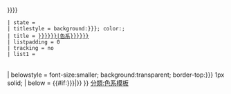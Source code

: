 {{navbox
 | name = {{{catcolorname|{{{colorname|{{{color|color}}}}}}}}}
 | state = {{{state|}}}
 | titlestyle = background:{{{bgcolor|{{{color|purple}}}}}}; color:{{{textcolor|white}}};
 | title = [[{{{catcolorname|{{{colorname|{{{color}}}}}}}}}|<span style="color:{{{textcolor|white}}}">{{{title|{{{colorname|{{{color}}}色系}}}}}}</span>]]
 | listpadding = 0
 | tracking = no <!-- Navbox here is only being usd as a wrapper for a table, so keep out of tracking category -->
 | list1 = <table style="background:transparent; width:100%">
{{Shades of color/10
 |color1={{{1|}}}|name1={{{2|}}}|article1={{{3|}}}
 |color2={{{4|}}}|name2={{{5|}}}|article2={{{6|}}}
 |color3={{{7|}}}|name3={{{8|}}}|article3={{{9|}}}
 |color4={{{10|}}}|name4={{{11|}}}|article4={{{12|}}}
 |color5={{{13|}}}|name5={{{14|}}}|article5={{{15|}}}
 |color6={{{16|}}}|name6={{{17|}}}|article6={{{18|}}}
 |color7={{{19|}}}|name7={{{20|}}}|article7={{{21|}}}
 |color8={{{22|}}}|name8={{{23|}}}|article8={{{24|}}}
 |color9={{{25|}}}|name9={{{26|}}}|article9={{{27|}}}
 |color10={{{28|}}}|name10={{{29|}}}|article10={{{30|}}}
}}{{Shades of color/10
 |color1={{{31|}}}|name1={{{32|}}}|article1={{{33|}}}
 |color2={{{34|}}}|name2={{{35|}}}|article2={{{36|}}}
 |color3={{{37|}}}|name3={{{38|}}}|article3={{{39|}}}
 |color4={{{40|}}}|name4={{{41|}}}|article4={{{42|}}}
 |color5={{{43|}}}|name5={{{44|}}}|article5={{{45|}}}
 |color6={{{46|}}}|name6={{{47|}}}|article6={{{48|}}}
 |color7={{{49|}}}|name7={{{50|}}}|article7={{{51|}}}
 |color8={{{52|}}}|name8={{{53|}}}|article8={{{54|}}}
 |color9={{{55|}}}|name9={{{56|}}}|article9={{{57|}}}
 |color10={{{58|}}}|name10={{{59|}}}|article10={{{60|}}}
}}{{Shades of color/10
 |color1={{{61|}}}|name1={{{62|}}}|article1={{{63|}}}
 |color2={{{64|}}}|name2={{{65|}}}|article2={{{66|}}}
 |color3={{{67|}}}|name3={{{68|}}}|article3={{{69|}}}
 |color4={{{70|}}}|name4={{{71|}}}|article4={{{72|}}}
 |color5={{{73|}}}|name5={{{74|}}}|article5={{{75|}}}
 |color6={{{76|}}}|name6={{{77|}}}|article6={{{78|}}}
 |color7={{{79|}}}|name7={{{80|}}}|article7={{{81|}}}
 |color8={{{82|}}}|name8={{{83|}}}|article8={{{84|}}}
 |color9={{{85|}}}|name9={{{86|}}}|article9={{{87|}}}
 |color10={{{88|}}}|name10={{{89|}}}|article10={{{90|}}}
}}{{Shades of color/10
 |color1={{{91|}}}|name1={{{92|}}}|article1={{{93|}}}
 |color2={{{94|}}}|name2={{{95|}}}|article2={{{96|}}}
 |color3={{{97|}}}|name3={{{98|}}}|article3={{{99|}}}
 |color4={{{100|}}}|name4={{{101|}}}|article4={{{102|}}}
 |color5={{{103|}}}|name5={{{104|}}}|article5={{{105|}}}
 |color6={{{106|}}}|name6={{{107|}}}|article6={{{108|}}}
 |color7={{{109|}}}|name7={{{110|}}}|article7={{{111|}}}
 |color8={{{112|}}}|name8={{{113|}}}|article8={{{114|}}}
 |color9={{{115|}}}|name9={{{116|}}}|article9={{{117|}}}
 |color10={{{118|}}}|name10={{{119|}}}|article10={{{120|}}}
}}{{Shades of color/10
 |color1={{{121|}}}|name1={{{122|}}}|article1={{{123|}}}
 |color2={{{124|}}}|name2={{{125|}}}|article2={{{126|}}}
 |color3={{{127|}}}|name3={{{128|}}}|article3={{{129|}}}
 |color4={{{130|}}}|name4={{{131|}}}|article4={{{132|}}}
 |color5={{{133|}}}|name5={{{134|}}}|article5={{{135|}}}
 |color6={{{136|}}}|name6={{{137|}}}|article6={{{138|}}}
 |color7={{{139|}}}|name7={{{140|}}}|article7={{{141|}}}
 |color8={{{142|}}}|name8={{{143|}}}|article8={{{144|}}}
 |color9={{{145|}}}|name9={{{146|}}}|article9={{{147|}}}
 |color10={{{148|}}}|name10={{{149|}}}|article10={{{150|}}}
}}{{Shades of color/10
 |color1={{{151|}}}|name1={{{152|}}}|article1={{{153|}}}
 |color2={{{154|}}}|name2={{{155|}}}|article2={{{156|}}}
 |color3={{{157|}}}|name3={{{158|}}}|article3={{{159|}}}
 |color4={{{160|}}}|name4={{{161|}}}|article4={{{162|}}}
 |color5={{{163|}}}|name5={{{164|}}}|article5={{{165|}}}
 |color6={{{166|}}}|name6={{{167|}}}|article6={{{168|}}}
 |color7={{{169|}}}|name7={{{170|}}}|article7={{{171|}}}
 |color8={{{172|}}}|name8={{{173|}}}|article8={{{174|}}}
 |color9={{{175|}}}|name9={{{176|}}}|article9={{{177|}}}
 |color10={{{178|}}}|name10={{{179|}}}|article10={{{180|}}}
}}{{Shades of color/10
 |color1={{{181|}}}|name1={{{182|}}}|article1={{{183|}}}
 |color2={{{184|}}}|name2={{{185|}}}|article2={{{186|}}}
 |color3={{{187|}}}|name3={{{188|}}}|article3={{{189|}}}
 |color4={{{190|}}}|name4={{{191|}}}|article4={{{192|}}}
 |color5={{{193|}}}|name5={{{194|}}}|article5={{{195|}}}
 |color6={{{196|}}}|name6={{{197|}}}|article6={{{198|}}}
 |color7={{{199|}}}|name7={{{200|}}}|article7={{{201|}}}
 |color8={{{202|}}}|name8={{{203|}}}|article8={{{204|}}}
 |color9={{{205|}}}|name9={{{206|}}}|article9={{{207|}}}
 |color10={{{208|}}}|name10={{{209|}}}|article10={{{210|}}}
}}
</table>
<!--
| list2 = {{Color shades|border=child}}
-->
| belowstyle = font-size:smaller; background:transparent; border-top:{{{bgcolor|{{{color|purple}}}}}} 1px solid;
| below = {{#if:{{{shownote|{{{caveat|}}}}}}|{{{caveat|各色名稱的樣本如模板所列，但一系列顏色變化通常與每個顏色名稱有關。<!-- Furthermore the rendering of each color depends on the device(s) used – see [[color management]] for reference.-->}}}}}
}}<noinclude>
{{documentation}}
[[分類:色系模板]]
<!-- PLEASE ADD THIS TEMPLATE'S CATEGORIES TO THE /doc SUBPAGE, THANKS -->
</noinclude>
